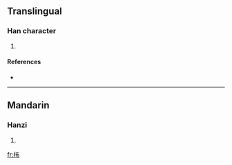 ==Translingual==

===Han character===
{{Han char|rn=75|rad=木|as=05|sn=9|four=|canj=木大中月 (DKLB)}}

# {{defn|Han|sort=木05}}

====References====
* {{Han ref|kx=0520.120|dkj=14648|hdz=21180.040|uh=67E8|ud=26600}}

----

==Mandarin==

===Hanzi===
{{cmn-hanzi|pin=[[p]] (pu)|wg=<sup>u</sup>}}

# {{defn|Mandarin}}

[[fr:柨]]
